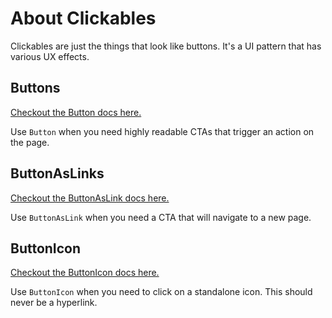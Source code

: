 
<Meta title="Clickable/About" />

# About Clickables

Clickables are just the things that look like buttons. It's a UI pattern that has various UX effects.

## Buttons

[Checkout the Button docs here.](/docs/components-clickable-buttons-button--variations)

Use `Button` when you need highly readable CTAs that trigger an action on the page.

<Canvas withSource="closed">
	<Story story={ButtonVariations} />
</Canvas>

## ButtonAsLinks

[Checkout the ButtonAsLink docs here.](/docs/components-clickable-buttons-buttonaslink--variations)

Use `ButtonAsLink` when you need a CTA that will navigate to a new page.

<Canvas withSource="closed">
	<Story story={ButtonAsLinkVariations} />
</Canvas>

## ButtonIcon

[Checkout the ButtonIcon docs here.](/docs/components-clickable-buttons-buttonicon--variations)

Use `ButtonIcon` when you need to click on a standalone icon. This should never be a hyperlink.

<Canvas withSource="closed">
	<Story story={ButtonIconVariations} />
</Canvas>
